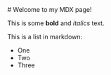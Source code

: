 <div className="prose dark:prose-invert">
# Welcome to my MDX page!

This is some **bold** and _italics_ text.

This is a list in markdown:

- One
- Two
- Three

</div>

